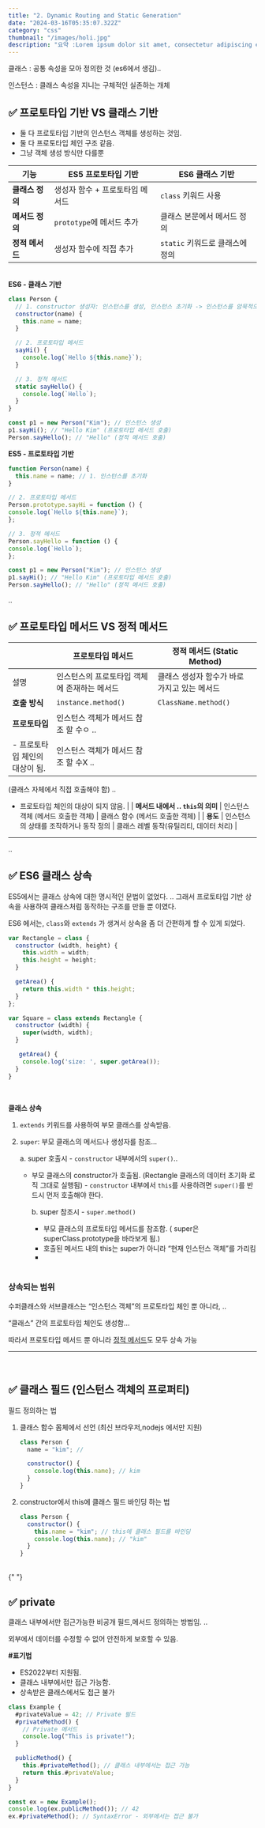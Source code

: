 ```yaml
---
title: "2. Dynamic Routing and Static Generation"
date: "2024-03-16T05:35:07.322Z"
category: "css"
thumbnail: "/images/holi.jpg"
description: "요약 :Lorem ipsum dolor sit amet, consectetur adipiscing elit, sed do eiusmod tempor incididunt ut labore et dolore magna aliqua. Praesent elementum facilisis leo vel fringilla est ullamcorper eget. At imperdiet dui accumsan sit amet nulla facilities morbi tempus."
---
```


클래스 : 공통 속성을 모아 정의한 것 (es6에서 생김)..

인스턴스 : 클래스 속성을 지니는 구체적인 실존하는 개체

## ✅ 프로토타입 기반 VS 클래스 기반

- 둘 다 프로토타입 기반의 인스턴스 객체를 생성하는 것임.
- 둘 다 프로토타입 체인 구조 같음.
- 그냥 객체 생성 방식만 다를뿐

| 기능            | ES5 프로토타입 기반             | ES6 클래스 기반                 |
| --------------- | ------------------------------- | ------------------------------- |
| **클래스 정의** | 생성자 함수 + 프로토타입 메서드 | `class` 키워드 사용             |
| **메서드 정의** | `prototype`에 메서드 추가       | 클래스 본문에서 메서드 정의     |
| **정적 메서드** | 생성자 함수에 직접 추가         | `static` 키워드로 클래스에 정의 |

<br />
<b>ES6 - 클래스 기반 </b>

```jsx
class Person {
  // 1. constructor 생성자: 인스턴스를 생성, 인스턴스 초기화 -> 인스턴스를 암묵적으로 반환함
  constructor(name) {
    this.name = name;
  }

  // 2. 프로토타입 메서드
  sayHi() {
    console.log(`Hello ${this.name}`);
  }

  // 3. 정적 메서드
  static sayHello() {
    console.log(`Hello`);
  }
}

const p1 = new Person("Kim"); // 인스턴스 생성
p1.sayHi(); // "Hello Kim" (프로토타입 메서드 호출)
Person.sayHello(); // "Hello" (정적 메서드 호출)
```

<b>ES5 - 프로토타입 기반</b>
```jsx
function Person(name) {
  this.name = name; // 1. 인스턴스를 초기화
}

// 2. 프로토타입 메서드
Person.prototype.sayHi = function () {
console.log(`Hello ${this.name}`);
};

// 3. 정적 메서드
Person.sayHello = function () {
console.log(`Hello`);
};

const p1 = new Person("Kim"); // 인스턴스 생성
p1.sayHi(); // "Hello Kim" (프로토타입 메서드 호출)
Person.sayHello(); // "Hello" (정적 메서드 호출)

````

..



## ✅ 프로토타입 메서드 VS 정적 메서드

|  | 프로토타입 메서드 | 정적 메서드 (Static Method) |
| --- | --- | --- |
| 설명 | 인스턴스의 프로토타입 객체에 존재하는 메서드 | 클래스 생성자 함수가 바로 가지고 있는 메서드 |
| **호출 방식** | `instance.method()` | `ClassName.method()` |
| **프로토타입** | 인스턴스 객체가 메서드 참조 할 수ㅇ ..
 - 프로토타입 체인의 대상이 됨. | 인스턴스 객체가 메서드 참조 할 수X ..
(클래스 자체에서 직접 호출해야 함) ..
 - 프로토타입 체인의 대상이 되지 않음. |
| **메서드 내에서 ..
 `this`의 의미** | 인스턴스 객체 (메서드 호출한 객체) | 클래스 함수 (메서드 호출한 객체) |
| **용도** | 인스턴스의 상태를 조작하거나 동작 정의 | 클래스 레벨 동작(유틸리티, 데이터 처리) |
---

..


## ✅ ES6 클래스 상속

ES5에서는 클래스 상속에 대한 명시적인 문법이 없었다. ..
그래서 프로토타입 기반 상속을 사용하여 클래스처럼 동작하는 구조를 만들 뿐 이였다.

ES6 에서는, `class`와 `extends` 가 생겨서 상속을 좀 더 간편하게 할 수 있게 되었다.

```jsx
var Rectangle = class {
  constructor (width, height) {
    this.width = width;
    this.height = height;
  }

  getArea() {
    return this.width * this.height;
  }
};

var Square = class extends Rectangle {
  constructor (width) {
    super(width, width);
  }

   getArea() {
    console.log('size: ', super.getArea());
  }
}
````

<br />

**클래스 상속**

1.  `extends` 키워드를 사용하여 부모 클래스를 상속받음.
2.  `super`: 부모 클래스의 메서드나 생성자를 참조...

    a. super 호출시 - `constructor` 내부에서의 `super()`..

    - 부모 클래스의 constructor가 호출됨. (Rectangle 클래스의 데이터 초기화 로직 그대로 실행됨) - `constructor` 내부에서 `this`를 사용하려면 `super()`를 반드시 먼저 호출해야 한다.

      b. super 참조시 - `super.method()`

      - 부모 클래스의 프로토타입 메서드를 참조함. ( super은 superClass.prototype을 바라보게 됨.)
      - 호출된 메서드 내의 this는 super가 아니라 “현재 인스턴스 객체”를 가리킴
      -

    <br />

### 상속되는 범위

수퍼클래스와 서브클래스는 “인스턴스 객체”의 프로토타입 체인 뿐 아니라, ..

“클래스” 간의 프로토타입 체인도 생성함...

따라서 프로토타입 메서드 뿐 아니라 <u>정적 메서드</u>도 모두 상속 가능

---

<br />

## ✅ 클래스 필드 (인스턴스 객체의 프로퍼티)

필드 정의하는 법

1. 클래스 함수 몸체에서 선언 (최신 브라우저,nodejs 에서만 지원)

   ```jsx
   class Person {
     name = "kim"; //

     constructor() {
       console.log(this.name); // kim
     }
   }
   ```

2. constructor에서 this에 클래스 필드 바인딩 하는 법

   ```jsx
   class Person {
     constructor() {
       this.name = "kim"; // this에 클래스 필드를 바인딩
       console.log(this.name); // "kim"
     }
   }
   ```

<br />{" "}

## ✅ private

클래스 내부에서만 접근가능한 비공개 필드,메서드 정의하는 방법임. ..

외부에서 데이터를 수정할 수 없어 안전하게 보호할 수 있음.

**#표기법**

- ES2022부터 지원됨.
- 클래스 내부에서만 접근 가능함.
- 상속받은 클래스에서도 접근 불가

```jsx
class Example {
  #privateValue = 42; // Private 필드
  #privateMethod() {
    // Private 메서드
    console.log("This is private!");
  }

  publicMethod() {
    this.#privateMethod(); // 클래스 내부에서는 접근 가능
    return this.#privateValue;
  }
}

const ex = new Example();
console.log(ex.publicMethod()); // 42
ex.#privateMethod(); // SyntaxError - 외부에서는 접근 불가
```

<br />
<br />
